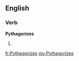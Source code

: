 ==English==

===Verb===
'''Pythagorizes'''

# {{en-third-person singular of|Pythagorize}}

[[fr:Pythagorizes]]
[[my:Pythagorizes]]